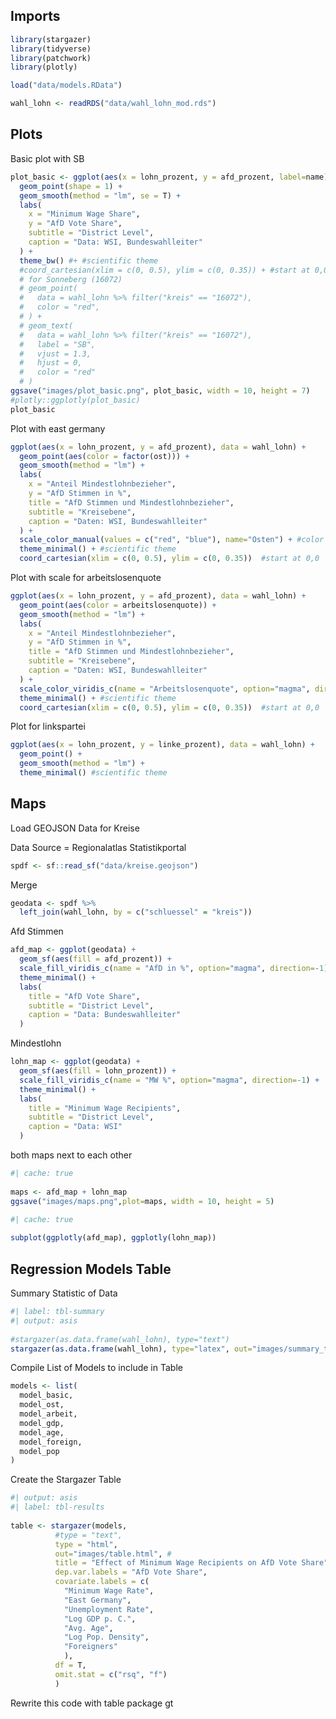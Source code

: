## Imports


```r
 
library(stargazer)
library(tidyverse)
library(patchwork)
library(plotly)
```

```r
 
load("data/models.RData")
```

```r
 
wahl_lohn <- readRDS("data/wahl_lohn_mod.rds")
```

## Plots

Basic plot with SB

```r
 
plot_basic <- ggplot(aes(x = lohn_prozent, y = afd_prozent, label=name), data = wahl_lohn) +
  geom_point(shape = 1) +
  geom_smooth(method = "lm", se = T) +
  labs(
    x = "Minimum Wage Share",
    y = "AfD Vote Share",
    subtitle = "District Level",
    caption = "Data: WSI, Bundeswahlleiter"
  ) +
  theme_bw() #+ #scientific theme
  #coord_cartesian(xlim = c(0, 0.5), ylim = c(0, 0.35)) + #start at 0,0
  # for Sonneberg (16072)
  # geom_point(
  #   data = wahl_lohn %>% filter("kreis" == "16072"),
  #   color = "red",
  # ) + 
  # geom_text(
  #   data = wahl_lohn %>% filter("kreis" == "16072"),
  #   label = "SB",
  #   vjust = 1.3,
  #   hjust = 0,
  #   color = "red"
  # )
ggsave("images/plot_basic.png", plot_basic, width = 10, height = 7)
#plotly::ggplotly(plot_basic)
plot_basic
```

Plot with east germany

```r
 
ggplot(aes(x = lohn_prozent, y = afd_prozent), data = wahl_lohn) +
  geom_point(aes(color = factor(ost))) +
  geom_smooth(method = "lm") +
  labs(
    x = "Anteil Mindestlohnbezieher",
    y = "AfD Stimmen in %",
    title = "AfD Stimmen und Mindestlohnbezieher",
    subtitle = "Kreisebene",
    caption = "Daten: WSI, Bundeswahlleiter"
  ) +
  scale_color_manual(values = c("red", "blue"), name="Osten") + #color of points
  theme_minimal() + #scientific theme
  coord_cartesian(xlim = c(0, 0.5), ylim = c(0, 0.35))  #start at 0,0
```

Plot with scale for arbeitslosenquote

```r
 
ggplot(aes(x = lohn_prozent, y = afd_prozent), data = wahl_lohn) +
  geom_point(aes(color = arbeitslosenquote)) +
  geom_smooth(method = "lm") +
  labs(
    x = "Anteil Mindestlohnbezieher",
    y = "AfD Stimmen in %",
    title = "AfD Stimmen und Mindestlohnbezieher",
    subtitle = "Kreisebene",
    caption = "Daten: WSI, Bundeswahlleiter"
  ) +
  scale_color_viridis_c(name = "Arbeitslosenquote", option="magma", direction=-1) + #color of points
  theme_minimal() + #scientific theme
  coord_cartesian(xlim = c(0, 0.5), ylim = c(0, 0.35))  #start at 0,0
```

Plot for linkspartei

```r
 
ggplot(aes(x = lohn_prozent, y = linke_prozent), data = wahl_lohn) +
  geom_point() +
  geom_smooth(method = "lm") +
  theme_minimal() #scientific theme
```

## Maps

Load GEOJSON Data for Kreise

Data Source = Regionalatlas Statistikportal

```r
 
spdf <- sf::read_sf("data/kreise.geojson")
```

Merge

```r
 
geodata <- spdf %>% 
  left_join(wahl_lohn, by = c("schluessel" = "kreis"))
```

Afd Stimmen

```r
 
afd_map <- ggplot(geodata) +
  geom_sf(aes(fill = afd_prozent)) +
  scale_fill_viridis_c(name = "AfD in %", option="magma", direction=-1) +
  theme_minimal() +
  labs(
    title = "AfD Vote Share",
    subtitle = "District Level",
    caption = "Data: Bundeswahlleiter"
  )
```

Mindestlohn

```r
 
lohn_map <- ggplot(geodata) +
  geom_sf(aes(fill = lohn_prozent)) +
  scale_fill_viridis_c(name = "MW %", option="magma", direction=-1) +
  theme_minimal() +
  labs(
    title = "Minimum Wage Recipients",
    subtitle = "District Level",
    caption = "Data: WSI"
  )
```

both maps next to each other

```r
#| cache: true
 
maps <- afd_map + lohn_map
ggsave("images/maps.png",plot=maps, width = 10, height = 5)
```

```r
#| cache: true
 
subplot(ggplotly(afd_map), ggplotly(lohn_map))
```

## Regression Models Table

Summary Statistic of Data

```r
#| label: tbl-summary
#| output: asis
 
#stargazer(as.data.frame(wahl_lohn), type="text")
stargazer(as.data.frame(wahl_lohn), type="latex", out="images/summary_table.tex", header = FALSE)
```

Compile List of Models to include in Table

```r
 
models <- list(
  model_basic,
  model_ost,
  model_arbeit,
  model_gdp,
  model_age,
  model_foreign,
  model_pop
)
```

Create the Stargazer Table

```r
#| output: asis
#| label: tbl-results
 
table <- stargazer(models, 
          #type = "text",
          type = "html",
          out="images/table.html", #
          title = "Effect of Minimum Wage Recipients on AfD Vote Share",
          dep.var.labels = "AfD Vote Share",
          covariate.labels = c(
            "Minimum Wage Rate", 
            "East Germany",
            "Unemployment Rate", 
            "Log GDP p. C.", 
            "Avg. Age", 
            "Log Pop. Density", 
            "Foreigners"
            ),
          df = T,
          omit.stat = c("rsq", "f")
          )
```

Rewrite this code with table package gt


